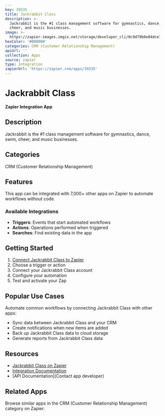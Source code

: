 ```yaml
---
key: 39335
title: Jackrabbit Class
description: >-
  Jackrabbit is the #1 class management software for gymnastics, dance, swim,
  cheer, and music businesses.
image: >-
  https://zapier-images.imgix.net/storage/developer_cli/0c9d79b0e04dce7a071177cfccc7862c.png?auto=format%2Ccompress&ixlib=python-3.0.0&q=50
hexColor: '#000000'
categories: CRM (Customer Relationship Management)
apiUrl: ''
collection: Apps
source: zapier
type: Integration
zapierUrl: 'https://zapier.com/apps/39335'
---
```

# Jackrabbit Class

**Zapier Integration App**

## Description

Jackrabbit is the #1 class management software for gymnastics, dance, swim, cheer, and music businesses.

## Categories

CRM (Customer Relationship Management)

## Features

This app can be integrated with 7,000+ other apps on Zapier to automate workflows without code.

### Available Integrations

- **Triggers**: Events that start automated workflows
- **Actions**: Operations performed when triggered
- **Searches**: Find existing data in the app

## Getting Started

1. [Connect Jackrabbit Class to Zapier](https://zapier.com/apps/39335)
2. Choose a trigger or action
3. Connect your Jackrabbit Class account
4. Configure your automation
5. Test and activate your Zap

## Popular Use Cases

Automate common workflows by connecting Jackrabbit Class with other apps:

- Sync data between Jackrabbit Class and your CRM
- Create notifications when new items are added
- Back up Jackrabbit Class data to cloud storage
- Generate reports from Jackrabbit Class data

## Resources

- [Jackrabbit Class on Zapier](https://zapier.com/apps/39335)
- [Integration Documentation](https://zapier.com/apps/39335/integrations)
- [API Documentation](Contact app developer)

## Related Apps

Browse similar apps in the CRM (Customer Relationship Management) category on Zapier.

